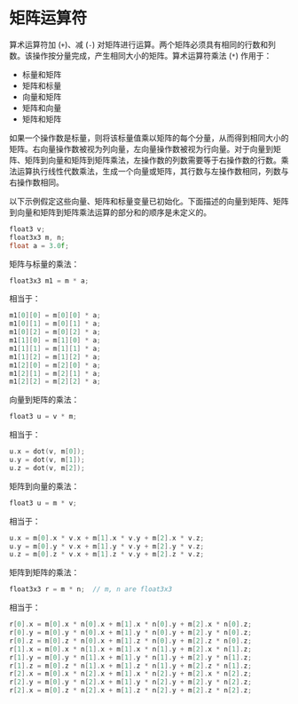 # 矩阵运算符

<ToBePolishedAfterTranslation />

<OriginalPDF title="3.2 Matrix Operators" />

算术运算符加 (`+`)、减 (`-`) 对矩阵进行运算。两个矩阵必须具有相同的行数和列数。该操作按分量完成，产生相同大小的矩阵。算术运算符乘法 (`*`) 作用于：

- 标量和矩阵
- 矩阵和标量
- 向量和矩阵
- 矩阵和向量
- 矩阵和矩阵

如果一个操作数是标量，则将该标量值乘以矩阵的每个分量，从而得到相同大小的矩阵。右向量操作数被视为列向量，左向量操作数被视为行向量。对于向量到矩阵、矩阵到向量和矩阵到矩阵乘法，左操作数的列数需要等于右操作数的行数。乘法运算执行线性代数乘法，生成一个向量或矩阵，其行数与左操作数相同，列数与右操作数相同。

以下示例假定这些向量、矩阵和标量变量已初始化。下面描述的向量到矩阵、矩阵到向量和矩阵到矩阵乘法运算的部分和的顺序是未定义的。

```c
float3 v;
float3x3 m, n;
float a = 3.0f;
```

矩阵与标量的乘法：

```c
float3x3 m1 = m * a;
```

相当于：

```c
m1[0][0] = m[0][0] * a;
m1[0][1] = m[0][1] * a;
m1[0][2] = m[0][2] * a;
m1[1][0] = m[1][0] * a;
m1[1][1] = m[1][1] * a;
m1[1][2] = m[1][2] * a;
m1[2][0] = m[2][0] * a;
m1[2][1] = m[2][1] * a;
m1[2][2] = m[2][2] * a;
```

向量到矩阵的乘法：

```c
float3 u = v * m;
```

相当于：

```c
u.x = dot(v, m[0]);
u.y = dot(v, m[1]);
u.z = dot(v, m[2]);
```

矩阵到向量的乘法：

```c
float3 u = m * v;
```

相当于：

```c
u.x = m[0].x * v.x + m[1].x * v.y + m[2].x * v.z;
u.y = m[0].y * v.x + m[1].y * v.y + m[2].y * v.z;
u.z = m[0].z * v.x + m[1].z * v.y + m[2].z * v.z;
```

矩阵到矩阵的乘法：

```c
float3x3 r = m * n;  // m, n are float3x3
```

相当于：

```c
r[0].x = m[0].x * n[0].x + m[1].x * n[0].y + m[2].x * n[0].z;
r[0].y = m[0].y * n[0].x + m[1].y * n[0].y + m[2].y * n[0].z;
r[0].z = m[0].z * n[0].x + m[1].z * n[0].y + m[2].z * n[0].z;
r[1].x = m[0].x * n[1].x + m[1].x * n[1].y + m[2].x * n[1].z;
r[1].y = m[0].y * n[1].x + m[1].y * n[1].y + m[2].y * n[1].z;
r[1].z = m[0].z * n[1].x + m[1].z * n[1].y + m[2].z * n[1].z;
r[2].x = m[0].x * n[2].x + m[1].x * n[2].y + m[2].x * n[2].z;
r[2].y = m[0].y * n[2].x + m[1].y * n[2].y + m[2].y * n[2].z;
r[2].x = m[0].z * n[2].x + m[1].z * n[2].y + m[2].z * n[2].z;
```
